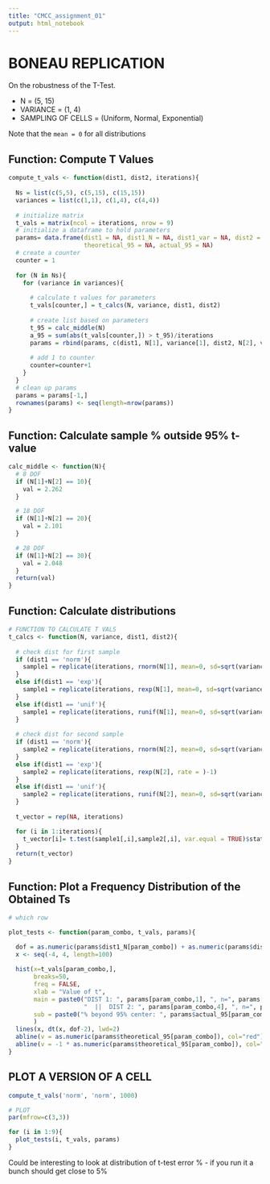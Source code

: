 ```yaml
---
title: "CMCC_assignment_01"
output: html_notebook
---
```


# BONEAU REPLICATION
On the robustness of the T-Test.

- N = (5, 15)
- VARIANCE = (1, 4)
- SAMPLING OF CELLS = (Uniform, Normal, Exponential)

Note that the `mean = 0` for all distributions

## Function: Compute T Values
```r

compute_t_vals <- function(dist1, dist2, iterations){
  
  Ns = list(c(5,5), c(5,15), c(15,15))
  variances = list(c(1,1), c(1,4), c(4,4))
  
  # initialize matrix
  t_vals = matrix(ncol = iterations, nrow = 9)
  # initialize a dataframe to hold parameters
  params= data.frame(dist1 = NA, dist1_N = NA, dist1_var = NA, dist2 = NA, dist2_N = NA, dist2_var = NA,
                     theoretical_95 = NA, actual_95 = NA)
  # create a counter
  counter = 1
  
  for (N in Ns){
    for (variance in variances){
  
      # calculate t values for parameters
      t_vals[counter,] = t_calcs(N, variance, dist1, dist2)
      
      # create list based on parameters
      t_95 = calc_middle(N)
      a_95 = sum(abs(t_vals[counter,]) > t_95)/iterations
      params = rbind(params, c(dist1, N[1], variance[1], dist2, N[2], variance[2], t_95, a_95))
      
      # add 1 to counter
      counter=counter+1
    }
  }
  # clean up params
  params = params[-1,]
  rownames(params) <- seq(length=nrow(params))
}

```

## Function: Calculate sample % outside 95% t-value
```r
calc_middle <- function(N){
  # 8 DOF
  if (N[1]+N[2] == 10){
    val = 2.262
  }

  # 18 DOF
  if (N[1]+N[2] == 20){
    val = 2.101
  }

  # 28 DOF
  if (N[1]+N[2] == 30){
    val = 2.048
  }
  return(val)
}


```

## Function: Calculate distributions
```r
# FUNCTION TO CALCULATE T VALS
t_calcs <- function(N, variance, dist1, dist2){
  
  # check dist for first sample
  if (dist1 == 'norm'){
    sample1 = replicate(iterations, rnorm(N[1], mean=0, sd=sqrt(variance[1])))
  }
  else if(dist1 == 'exp'){
    sample1 = replicate(iterations, rexp(N[1], mean=0, sd=sqrt(variance[1])))
  }
  else if(dist1 == 'unif'){
    sample1 = replicate(iterations, runif(N[1], mean=0, sd=sqrt(variance[1])))
  }
  
  # check dist for second sample
  if (dist1 == 'norm'){
    sample2 = replicate(iterations, rnorm(N[2], mean=0, sd=sqrt(variance[2])))
  }
  else if(dist1 == 'exp'){
    sample2 = replicate(iterations, rexp(N[2], rate = )-1)
  }
  else if(dist1 == 'unif'){
    sample2 = replicate(iterations, runif(N[2], mean=0, sd=sqrt(variance[2])))
  }
  
  t_vector = rep(NA, iterations)

  for (i in 1:iterations){
    t_vector[i]= t.test(sample1[,i],sample2[,i], var.equal = TRUE)$statistic 
  }
  return(t_vector)
}
```

## Function: Plot a Frequency Distribution of the Obtained Ts

```r
# which row

plot_tests <- function(param_combo, t_vals, params){

  dof = as.numeric(params$dist1_N[param_combo]) + as.numeric(params$dist2_N[param_combo])
  x <- seq(-4, 4, length=100)
  
  hist(x=t_vals[param_combo,],
       breaks=50,
       freq = FALSE,
       xlab = "Value of t",
       main = paste0("DIST 1: ", params[param_combo,1], ", n=", params[param_combo,2], ", v=", params[param_combo,3],
                     "  ||  DIST 2: ", params[param_combo,4], ", n=", params[param_combo,5], ", v=", params[param_combo,6]),
       sub = paste0("% beyond 95% center: ", params$actual_95[param_combo])
       )
  lines(x, dt(x, dof-2), lwd=2)
  abline(v = as.numeric(params$theoretical_95[param_combo]), col="red")
  abline(v = -1 * as.numeric(params$theoretical_95[param_combo]), col="red")
}


```

## PLOT A VERSION OF A CELL

```r

compute_t_vals('norm', 'norm', 1000)

# PLOT
par(mfrow=c(3,3))

for (i in 1:9){
  plot_tests(i, t_vals, params)
}

```

Could be interesting to look at distribution of t-test error % - if you run it a bunch should get close to 5%